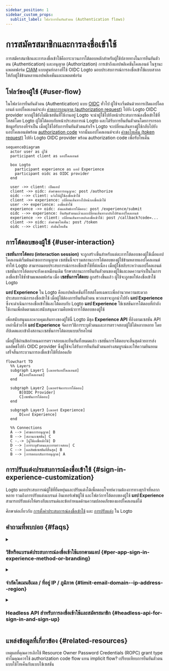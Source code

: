 ```yaml
---
sidebar_position: 1
sidebar_custom_props:
  sublist_label: โฟลว์การยืนยันตัวตน (Authentication flows)
---
```


# การสมัครสมาชิกและการลงชื่อเข้าใช้

การสมัครสมาชิกและการลงชื่อเข้าใช้คือกระบวนการโต้ตอบหลักสำหรับผู้ใช้ปลายทางในการยืนยันตัวตน (Authentication) และอนุญาต (Authorization) การเข้าถึงแอปพลิเคชันไคลเอนต์ ในฐานะแพลตฟอร์ม [CIAM](https://auth.wiki/iam) แบบศูนย์กลางที่ใช้ OIDC Logto มอบประสบการณ์การลงชื่อเข้าใช้แบบสากลให้กับผู้ใช้ข้ามหลายแอปพลิเคชันและแพลตฟอร์ม

## โฟลว์ของผู้ใช้ \{#user-flow}

ในโฟลว์การยืนยันตัวตน (Authentication) แบบ [OIDC](https://auth.wiki/openid-connect) ทั่วไป ผู้ใช้จะเริ่มต้นด้วยการเปิดแอปไคลเอนต์ แอปไคลเอนต์จะส่ง [คำขอการอนุญาต (authorization request)](https://auth.wiki/authorization-request) ไปยัง Logto OIDC provider หากผู้ใช้ยังไม่มีเซสชันที่ใช้งานอยู่ Logto จะนำผู้ใช้ไปยังหน้าประสบการณ์ลงชื่อเข้าใช้ที่โฮสต์โดย Logto ผู้ใช้โต้ตอบกับหน้าประสบการณ์ Logto และได้รับการยืนยันตัวตนโดยการกรอกข้อมูลรับรองที่จำเป็น เมื่อผู้ใช้ได้รับการยืนยันตัวตนสำเร็จ Logto จะเปลี่ยนเส้นทางผู้ใช้กลับไปยังแอปไคลเอนต์พร้อม [authorization code](https://auth.wiki/authorization-code-flow#how-does-authorization-code-flow-work) จากนั้นแอปไคลเอนต์จะส่ง [คำขอโทเค็น (token request)](https://auth.wiki/token-request) ไปยัง Logto OIDC provider พร้อม authorization code เพื่อรับโทเค็น

```mermaid
sequenceDiagram
  actor user as ผู้ใช้
  participant client as แอปไคลเอนต์

  box Logto
    participant experience as แอป Experience
    participant oidc as OIDC provider
  end

  user ->> client: เปิดแอป
  client ->> oidc: ส่งคำขอการอนุญาต: post /authorize
  oidc -->> client: แจ้งให้ผู้ใช้ลงชื่อเข้าใช้
  client ->> experience: เปลี่ยนเส้นทางไปหน้าลงชื่อเข้าใช้
  user ->> experience: ลงชื่อเข้าใช้
  experience ->> oidc: ส่งผลลัพธ์การโต้ตอบ: post /experience/submit
  oidc -->> experience: ยืนยันตัวตนแล้วและเปลี่ยนเส้นทางกลับไปยังแอปไคลเอนต์
  experience ->> client: เปลี่ยนเส้นทางหลังลงชื่อเข้าใช้: post /callback?code=...
  client ->> oidc: ส่งคำขอโทเค็น: post /token
  oidc -->> client: ส่งคืนโทเค็น
```

## การโต้ตอบของผู้ใช้ \{#user-interaction}

**เซสชันการโต้ตอบ (interaction session)** จะถูกสร้างขึ้นสำหรับแต่ละการโต้ตอบของผู้ใช้เมื่อแอปไคลเอนต์เริ่มต้นคำขอการอนุญาต เซสชันนี้จะรวมสถานะการโต้ตอบของผู้ใช้ข้ามหลายแอปไคลเอนต์ ทำให้ Logto สามารถมอบประสบการณ์การลงชื่อเข้าใช้ที่ต่อเนื่อง เมื่อผู้ใช้สลับระหว่างแอปไคลเอนต์ เซสชันการโต้ตอบจะยังคงเหมือนเดิม รักษาสถานะการยืนยันตัวตนของผู้ใช้และลดความจำเป็นในการลงชื่อเข้าใช้ซ้ำข้ามแพลตฟอร์ม เมื่อ **เซสชันการโต้ตอบ** ถูกสร้างขึ้นแล้ว ผู้ใช้จะถูกขอให้ลงชื่อเข้าใช้ Logto

**แอป Experience** ใน Logto คือแอปพลิเคชันที่โฮสต์โดยเฉพาะเพื่ออำนวยความสะดวกประสบการณ์การลงชื่อเข้าใช้ เมื่อผู้ใช้ต้องการยืนยันตัวตน พวกเขาจะถูกนำไปยัง **แอป Experience** ซึ่งจะดำเนินการลงชื่อเข้าใช้และโต้ตอบกับ Logto **แอป Experience** ใช้เซสชันการโต้ตอบที่กำลังใช้งานเพื่อติดตามและสนับสนุนความคืบหน้าการโต้ตอบของผู้ใช้

เพื่อสนับสนุนและควบคุมเส้นทางของผู้ใช้นี้ Logto มีชุด **Experience API** ที่อิงตามเซสชัน API เหล่านี้ช่วยให้ **แอป Experience** จัดการวิธีการระบุตัวตนและการตรวจสอบผู้ใช้ได้หลากหลาย โดยอัปเดตและเข้าถึงสถานะเซสชันการโต้ตอบแบบเรียลไทม์

เมื่อผู้ใช้ผ่านข้อกำหนดการตรวจสอบและยืนยันทั้งหมดแล้ว เซสชันการโต้ตอบจะสิ้นสุดด้วยการส่งผลลัพธ์ไปยัง OIDC provider ซึ่งผู้ใช้จะได้รับการยืนยันตัวตนอย่างสมบูรณ์และให้ความยินยอม เสร็จสิ้นกระบวนการลงชื่อเข้าใช้ที่ปลอดภัย

```mermaid
flowchart TD
  %% Layers
  subgraph Layer1 [เลเยอร์แอปไคลเอนต์]
      A[แอปไคลเอนต์]
  end

  subgraph Layer2 [เลเยอร์จัดการการโต้ตอบ]
      B[OIDC Provider]
      C[เซสชันการโต้ตอบ]
  end

  subgraph Layer3 [เลเยอร์ Experience]
      D[แอป Experience]
  end

  %% Connections
  A --> |คำขอการอนุญาต| B
  B --> |สถานะเซสชัน| C
  C -.-> |ผู้ใช้ลงชื่อเข้าใช้| D
  D --> |การระบุตัวตนและการตรวจสอบ| C
  C --> |ผลลัพธ์เซสชันที่สิ้นสุด| B
  B --> |การตอบกลับการอนุญาต| A
```

## การปรับแต่งประสบการณ์ลงชื่อเข้าใช้ \{#sign-in-experience-customization}

Logto มอบประสบการณ์ผู้ใช้ที่ยืดหยุ่นและปรับแต่งได้เพื่อตอบโจทย์ความต้องการทางธุรกิจที่หลากหลาย รวมถึงการปรับแต่งแบรนด์ อินเทอร์เฟซผู้ใช้ และโฟลว์การโต้ตอบของผู้ใช้ **แอป Experience** สามารถปรับแต่งให้ตรงกับแบรนด์และข้อกำหนดด้านความปลอดภัยของแอปไคลเอนต์ได้

ศึกษาต่อเกี่ยวกับ [การตั้งค่าประสบการณ์ลงชื่อเข้าใช้](/end-user-flows/sign-up-and-sign-in/sign-up) และ [การปรับแต่ง](/customization) ใน Logto

## คำถามที่พบบ่อย \{#faqs}

<details>
  <summary>

### วิธีหรือแบรนด์ประสบการณ์ลงชื่อเข้าใช้แยกตามแอป \{#per-app-sign-in-experience-method-or-branding}

</summary>

สำหรับแอปพลิเคชันหรือองค์กรที่ต้องการ **UI ลงชื่อเข้าใช้** ที่แตกต่างกัน Logto รองรับ [การตั้งค่าแบรนด์เฉพาะแอป](/customization/match-your-brand#app-specific-branding) และ [การตั้งค่าแบรนด์เฉพาะองค์กร](/customization/match-your-brand#organization-specific-branding)

หากคุณต้องการนำเสนอ **วิธีลงชื่อเข้าใช้** ที่แตกต่างกันตามประเภทผู้ใช้หรือไซต์ ให้ใช้ [authentication parameters](/end-user-flows/authentication-parameters) (เช่น `first_screen` และ `direct_sign_in`) เพื่อเปลี่ยนเส้นทางผู้ใช้ไปยังหน้าสำหรับผู้ใช้ปลายทางที่มีตัวเลือกการลงชื่อเข้าใช้ที่ปรับแต่ง

</details>
<details>
  <summary>

### จำกัดโดเมนอีเมล / ที่อยู่ IP / ภูมิภาค \{#limit-email-domain--ip-address--region}

</summary>

สำหรับการควบคุมการเข้าถึงตามแอตทริบิวต์ เช่น การจำกัดการลงชื่อเข้าใช้ตามโดเมนอีเมล ที่อยู่ IP หรือภูมิภาค คุณสามารถใช้ฟีเจอร์ [Custom token claims](/developers/custom-token-claims/) ใน Logto เพื่อปฏิเสธหรืออนุญาตคำขอการอนุญาตตามแอตทริบิวต์ของผู้ใช้

</details>
<details>
  <summary>

### Headless API สำหรับการลงชื่อเข้าใช้และสมัครสมาชิก \{#headless-api-for-sign-in-and-sign-up}

</summary>

ปัจจุบัน Logto ยังไม่มี Headless API สำหรับการลงชื่อเข้าใช้และสมัครสมาชิก อย่างไรก็ตาม คุณสามารถนำ UI ลงชื่อเข้าใช้ของคุณเองมาใช้ผ่าน [Bring your own UI](/customization/bring-your-ui/) เพื่อปรับแต่งประสบการณ์การลงชื่อเข้าใช้และสมัครสมาชิก

</details>

## แหล่งข้อมูลที่เกี่ยวข้อง \{#related-resources}

<Url href="https://blog.logto.io/deprecated-ropc-grant-type">
  เหตุผลที่คุณควรเลิกใช้ Resource Owner Password Credentials (ROPC) grant type
</Url>

<Url href="https://blog.logto.io/implicit-flow-is-dead">
  ทำไมคุณควรใช้ authorization code flow แทน implicit flow?
</Url>

<Url href="https://blog.logto.io/token-based-authentication-vs-session-based-authentication">
  เปรียบเทียบการยืนยันตัวตนแบบใช้โทเค็นกับแบบใช้เซสชัน
</Url>
